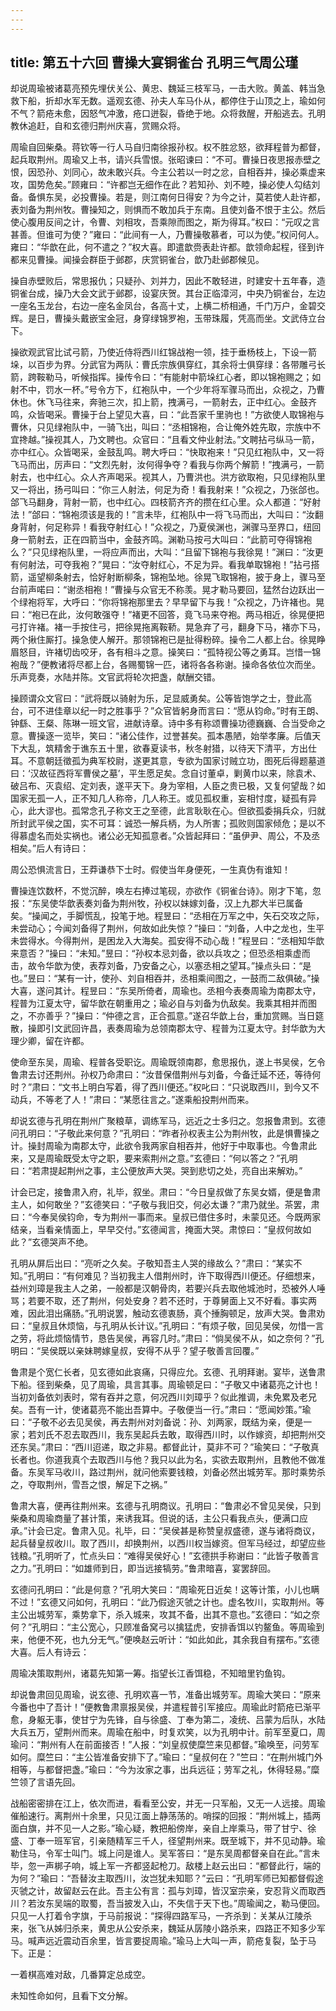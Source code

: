 ```yaml
---
---
---
```

title: 第五十六回 曹操大宴铜雀台 孔明三气周公瑾
---

却说周瑜被诸葛亮预先埋伏关公、黄忠、魏延三枝军马，一击大败。黄盖、韩当急救下船，折却水军无数。遥观玄德、孙夫人车马仆从，都停住于山顶之上，瑜如何不气？箭疮未愈，因怒气冲激，疮口迸裂，昏绝于地。众将救醒，开船逃去。孔明教休追赶，自和玄德归荆州庆喜，赏赐众将。

周瑜自回柴桑。蒋钦等一行人马自归南徐报孙权。权不胜忿怒，欲拜程普为都督，起兵取荆州。周瑜又上书，请兴兵雪恨。张昭谏曰：“不可。曹操日夜思报赤壁之恨，因恐孙、刘同心，故未敢兴兵。今主公若以一时之忿，自相吞并，操必乘虚来攻，国势危矣。”顾雍曰：“许都岂无细作在此？若知孙、刘不睦，操必使人勾结刘备。备惧东吴，必投曹操。若是，则江南何日得安？为今之计，莫若使人赴许都，表刘备为荆州牧。曹操知之，则惧而不敢加兵于东南。且使刘备不恨于主公。然后使心腹用反间之计，令曹、刘相攻，吾乘隙而图之，斯为得耳。”权曰：“元叹之言甚善。但谁可为使？”雍曰：“此间有一人，乃曹操敬慕者，可以为使。”权问何人。雍曰：“华歆在此，何不遣之？”权大喜。即遣歆赍表赴许都。歆领命起程，径到许都来见曹操。闻操会群臣于邺郡，庆赏铜雀台，歆乃赴邺郡候见。

操自赤壁败后，常思报仇；只疑孙、刘并力，因此不敢轻进，时建安十五年春，造铜雀台成，操乃大会文武于邺郡，设宴庆贺。其台正临漳河，中央乃铜雀台，左边一座名玉龙台，右边一座名金凤台，各高十丈，上横二桥相通，千门万户，金碧交辉。是日，曹操头戴嵌宝金冠，身穿绿锦罗袍，玉带珠履，凭高而坐。文武侍立台下。

操欲观武官比试弓箭，乃使近侍将西川红锦战袍一领，挂于垂杨枝上，下设一箭垛，以百步为界。分武官为两队：曹氏宗族俱穿红，其余将士俱穿绿：各带雕弓长箭，跨鞍勒马，听候指挥。操传令曰：“有能射中箭垛红心者，即以锦袍赐之；如射不中，罚水一杯。”号令方下，红袍队中，一个少年将军骤马而出，众视之，乃曹休也。休飞马往来，奔驰三次，扣上箭，拽满弓，一箭射去，正中红心。金鼓齐鸣，众皆喝采。曹操于台上望见大喜，曰：“此吾家千里驹也！”方欲使人取锦袍与曹休，只见绿袍队中，一骑飞出，叫曰：“丞相锦袍，合让俺外姓先取，宗族中不宜搀越。”操视其人，乃文聘也。众官曰：“且看文仲业射法。”文聘拈弓纵马一箭，亦中红心。众皆喝采，金鼓乱鸣。聘大呼曰：“快取袍来！”只见红袍队中，又一将飞马而出，厉声曰：“文烈先射，汝何得争夺？看我与你两个解箭！”拽满弓，一箭射去，也中红心。众人齐声喝采。视其人，乃曹洪也。洪方欲取袍，只见绿袍队里又一将出，扬弓叫曰：“你三人射法，何足为奇！看我射来！”众视之，乃张郃也。郃飞马翻身，背射一箭，也中红心。四枝箭齐齐的攒在红心里。众人都道：“好射法！”郃曰：“锦袍须该是我的！”言未毕，红袍队中一将飞马而出，大叫曰：“汝翻身背射，何足称异！看我夺射红心！”众视之，乃夏侯渊也，渊骤马至界口，纽回身一箭射去，正在四箭当中，金鼓齐鸣。渊勒马按弓大叫曰：“此箭可夺得锦袍么？”只见绿袍队里，一将应声而出，大叫：“且留下锦袍与我徐晃！”渊曰：“汝更有何射法，可夺我袍？”晃曰：“汝夺射红心，不足为异。看我单取锦袍！”拈弓搭箭，遥望柳条射去，恰好射断柳条，锦袍坠地。徐晃飞取锦袍，披于身上，骤马至台前声喏曰：“谢丞相袍！”曹操与众官无不称羡。晃才勒马要回，猛然台边跃出一个绿袍将军，大呼曰：“你将锦袍那里去？早早留下与我！”众视之，乃许褚也。晃曰：“袍已在此，汝何敢强夺！”褚更不回答，竟飞马来夺袍。两马相近，徐晃便把弓打许褚。褚一手按住弓，把徐晃拖离鞍鞒。晃急弃了弓，翻身下马，褚亦下马，两个揪住厮打。操急使人解开。那领锦袍已是扯得粉碎。操令二人都上台。徐晃睁眉怒目，许褚切齿咬牙，各有相斗之意。操笑曰：“孤特视公等之勇耳。岂惜一锦袍哉？”便教诸将尽都上台，各赐蜀锦一匹，诸将各各称谢。操命各依位次而坐。乐声竞奏，水陆并陈。文官武将轮次把盏，献酬交错。

操顾谓众文官曰：“武将既以骑射为乐，足显威勇矣。公等皆饱学之士，登此高台，可不进佳章以纪一时之胜事乎？”众官皆躬身而言曰：“愿从钧命。”时有王朗、钟繇、王粲、陈琳一班文官，进献诗章。诗中多有称颂曹操功德巍巍、合当受命之意。曹操逐一览毕，笑曰：“诸公佳作，过誉甚矣。孤本愚陋，始举孝廉。后值天下大乱，筑精舍于谯东五十里，欲春夏读书，秋冬射猎，以待天下清平，方出仕耳。不意朝廷徵孤为典军校尉，遂更其意，专欲为国家讨贼立功，图死后得题墓道曰：‘汉故征西将军曹侯之墓’，平生愿足矣。念自讨董卓，剿黄巾以来，除袁术、破吕布、灭袁绍、定刘表，遂平天下。身为宰相，人臣之贵已极，又复何望哉？如国家无孤一人，正不知几人称帝，几人称王。或见孤权重，妄相忖度，疑孤有异心，此大谬也。孤常念孔子称文王之至德，此言耿耿在心。但欲孤委捐兵众，归就所封武平侯之国，实不可耳：诚恐一解兵柄，为人所害；孤败则国家倾危；是以不得慕虚名而处实祸也。诸公必无知孤意者。”众皆起拜曰：“虽伊尹、周公，不及丞相矣。”后人有诗曰：

周公恐惧流言日，王莽谦恭下士时。假使当年身便死，一生真伪有谁知！

曹操连饮数杯，不觉沉醉，唤左右捧过笔砚，亦欲作《铜雀台诗》。刚才下笔，忽报：“东吴使华歆表奏刘备为荆州牧，孙权以妹嫁刘备，汉上九郡大半已属备矣。“操闻之，手脚慌乱，投笔于地。程昱曰：“丞相在万军之中，矢石交攻之际，未尝动心；今闻刘备得了荆州，何故如此失惊？”操曰：“刘备，人中之龙也，生平未尝得水。今得荆州，是困龙入大海矣。孤安得不动心哉！”程昱曰：“丞相知华歆来意否？”操曰：“未知。”昱曰：“孙权本忌刘备，欲以兵攻之；但恐丞相乘虚而击，故令华歆为使，表荐刘备，乃安备之心，以塞丞相之望耳。”操点头曰：“是也。”昱曰：“某有一计，使孙、刘自相吞并，丞相乘间图之，一鼓而二敌俱破。”操大喜，遂问其计。程昱曰：“东吴所倚者，周瑜也。丞相今表奏周瑜为南郡太守，程普为江夏太守，留华歆在朝重用之；瑜必自与刘备为仇敌矣。我乘其相并而图之，不亦善乎？”操曰：“仲德之言，正合孤意。”遂召华歆上台，重加赏赐。当日筵散，操即引文武回许昌，表奏周瑜为总领南郡太守、程普为江夏太守。封华歆为大理少卿，留在许都。

使命至东吴，周瑜、程普各受职讫。周瑜既领南郡，愈思报仇，遂上书吴侯，乞令鲁肃去讨还荆州。孙权乃命肃曰：“汝昔保借荆州与刘备，今备迁延不还，等待何时？”肃曰：“文书上明白写着，得了西川便还。”权叱曰：“只说取西川，到今又不动兵，不等老了人！”肃曰：“某愿往言之。”遂乘船投荆州而来。

却说玄德与孔明在荆州广聚粮草，调练军马，远近之士多归之。忽报鲁肃到。玄德问孔明曰：“子敬此来何意？”孔明曰：“昨者孙权表主公为荆州牧，此是惧曹操之计。操封周瑜为南郡太守，此欲令我两家自相吞并，他好于中取事也。今鲁肃此来，又是周瑜既受太守之职，要来索荆州之意。”玄德曰：“何以答之？”孔明曰：“若肃提起荆州之事，主公便放声大哭。哭到悲切之处，亮自出来解劝。”

计会已定，接鲁肃入府，礼毕，叙坐。肃曰：“今日皇叔做了东吴女婿，便是鲁肃主人，如何敢坐？”玄德笑曰：“子敬与我旧交，何必太谦？”肃乃就坐。茶罢，肃曰：“今奉吴侯钧命，专为荆州一事而来。皇叔已借住多时，未蒙见还。今既两家结亲，当看亲情面上，早早交付。”玄德闻言，掩面大哭。肃惊曰：“皇叔何故如此？”玄德哭声不绝。

孔明从屏后出曰：“亮听之久矣。子敬知吾主人哭的缘故么？”肃曰：“某实不知。”孔明曰：“有何难见？当初我主人借荆州时，许下取得西川便还。仔细想来，益州刘璋是我主人之弟，一般都是汉朝骨肉，若要兴兵去取他城池时，恐被外人唾骂；若要不取，还了荆州，何处安身？若不还时，于尊舅面上又不好看。事实两难，因此泪出痛肠。”孔明说罢，触动玄德衷肠，真个捶胸顿足，放声大哭。鲁肃劝曰：“皇叔且休烦恼，与孔明从长计议。”孔明曰：“有烦子敬，回见吴侯，勿惜一言之劳，将此烦恼情节，恳告吴侯，再容几时。”肃曰：“倘吴侯不从，如之奈何？”孔明曰：“吴侯既以亲妹聘嫁皇叔，安得不从乎？望子敬善言回覆。”

鲁肃是个宽仁长者，见玄德如此哀痛，只得应允。玄德、孔明拜谢。宴毕，送鲁肃下船。径到柴桑，见了周瑜，具言其事。周瑜顿足曰：“子敬又中诸葛亮之计也！当初刘备依刘表时，常有吞并之意，何况西川刘璋乎？似此推调，未免累及老兄矣。吾有一计，使诸葛亮不能出吾算中。子敬便当一行。”肃曰：“愿闻妙策。”瑜曰：“子敬不必去见吴侯，再去荆州对刘备说：孙、刘两家，既结为亲，便是一家；若刘氏不忍去取西川，我东吴起兵去敢，取得西川时，以作嫁资，却把荆州交还东吴。”肃曰：“西川迢递，取之非易。都督此计，莫非不可？”瑜笑曰：“子敬真长者也。你道我真个去取西川与他？我只以此为名，实欲去取荆州，且教他不做准备。东吴军马收川，路过荆州，就问他索要钱粮，刘备必然出城劳军。那时乘势杀之，夺取荆州，雪吾之恨，解足下之祸。”

鲁肃大喜，便再往荆州来。玄德与孔明商议。孔明曰：“鲁肃必不曾见吴侯，只到柴桑和周瑜商量了甚计策，来诱我耳。但说的话，主公只看我点头，便满口应承。”计会已定。鲁肃入见。礼毕，曰：“吴侯甚是称赞皇叔盛德，遂与诸将商议，起兵替皇叔收川。取了西川，却换荆州，以西川权当嫁资。但军马经过，却望应些钱粮。”孔明听了，忙点头曰：“难得吴侯好心！”玄德拱手称谢曰：“此皆子敬善言之力。”孔明曰：“如雄师到日，即当远接犒劳。”鲁肃暗喜，宴罢辞回。

玄德问孔明曰：“此是何意？”孔明大笑曰：“周瑜死日近矣！这等计策，小儿也瞒不过！”玄德又问如何，孔明曰：“此乃假途灭虢之计也。虚名牧川，实取荆州。等主公出城劳军，乘势拿下，杀入城来，攻其不备，出其不意也。”玄德曰：“如之奈何？”孔明曰：“主公宽心，只顾准备窝弓以擒猛虎，安排香饵以钓鳌鱼。等周瑜到来，他便不死，也九分无气。”便唤赵云听计：“如此如此，其余我自有摆布。”玄德大喜。后人有诗云：

周瑜决策取荆州，诸葛先知第一筹。指望长江香饵稳，不知暗里钓鱼钩。

却说鲁肃回见周瑜，说玄德、孔明欢喜一节，准备出城劳军。周瑜大笑曰：“原来今番也中了吾计！”便教鲁肃禀报吴侯，并遣程普引军接应。周瑜此时箭疮已渐平愈，身躯无事，使甘宁为先锋，自与徐盛、丁奉为第二，凌统、吕蒙为后队，水陆大兵五万，望荆州而来。周瑜在船中，时复欢笑，以为孔明中计。前军至夏口，周瑜问：“荆州有人在前面接否！”人报：“刘皇叔使糜竺来见都督。”瑜唤至，问劳军如何。糜竺曰：“主公皆准备安排下了。”瑜曰：“皇叔何在？”竺曰：“在荆州城门外相等，与都督把盏。”瑜曰：“今为汝家之事，出兵远征；劳军之礼，休得轻易。”糜竺领了言语先回。

战船密密排在江上，依次而进，看看至公安，并无一只军船，又无一人远接。周瑜催船速行。离荆州十余里，只见江面上静荡荡的。哨探的回报：“荆州城上，插两面白旗，并不见一人之影。”瑜心疑，教把船傍岸，亲自上岸乘马，带了甘宁、徐盛、丁奉一班军官，引亲随精军三千人，径望荆州来。既至城下，并不见动静。瑜勒住马，令军士叫门。城上问是谁人。吴军答曰：“是东吴周都督亲自在此。”言未毕，忽一声梆子响，城上军一齐都竖起枪刀。敌楼上赵云出曰：“都督此行，端的为何？”瑜曰：“吾替汝主取西川，汝岂犹未知耶？”云曰：“孔明军师已知都督假途灭虢之计，故留赵云在此。吾主公有言：孤与刘璋，皆汉室宗亲，安忍背义而取西川？若汝东吴端的取蜀，吾当披发入山，不失信于天下也。”周瑜闻之，勒马便回。只见一人打着令字旗，于马前报说：“探得四路军马，一齐杀到：关某从江陵杀来，张飞从姊归杀来，黄忠从公安杀来，魏延从孱陵小路杀来，四路正不知多少军马。喊声远近震动百余里，皆言要捉周瑜。”瑜马上大叫一声，箭疮复裂，坠于马下。正是：

一着棋高难对敌，几番算定总成空。

未知性命如何，且看下文分解。